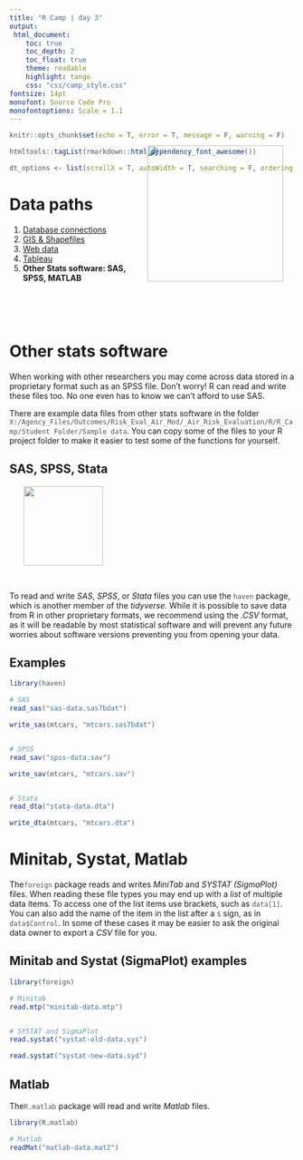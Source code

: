 ```yaml
---
title: "R Camp | day 3"
output: 
 html_document:
    toc: true
    toc_depth: 2
    toc_float: true
    theme: readable
    highlight: tango
    css: "css/camp_style.css"
fontsize: 14pt
monofont: Source Code Pro
monofontoptions: Scale = 1.1
---
```


<style> code {color: #535353 !important;} </style>

```r
knitr::opts_chunk$set(echo = T, error = T, message = F, warning = F)

htmltools::tagList(rmarkdown::html_dependency_font_awesome())

dt_options <- list(scrollX = T, autoWidth = T, searching = F, ordering = F, lengthChange = F, paginate = F, info = F)
```


# Data paths

<img src="http://s3.crackedcdn.com/phpimages/article/8/6/2/382862_v1.jpg" width="240" align="right" style = "margin-top: -140px; margin-right: 20px">

1. [Database connections](03-Day3_db_connect.html)
1. [GIS & Shapefiles](03-Day3_GIS.html)
1. [Web data](03-Day3_web_data.html)
1. [Tableau](03-Day3_tableau.html)
1. __Other Stats software: SAS, SPSS, MATLAB__

<br><br><br>


# Other stats software

When working with other researchers you may come across data stored in a proprietary format such as an SPSS file. Don't worry! R can read and write these files too. No one even has to know we can't afford to use SAS.

There are example data files from other stats software in the folder `X:/Agency_Files/Outcomes/Risk_Eval_Air_Mod/_Air_Risk_Evaluation/R/R_Camp/Student Folder/Sample data`. You can copy some of the files to your R project folder to make it easier to test some of the functions for yourself.

## SAS, SPSS, Stata

![](https://github.com/tidyverse/haven/raw/master/man/figures/logo.png){width="140" align="right" style="margin-left: 25px;"}

<br>

To read and write _SAS_, _SPSS_, or _Stata_ files you can use the `haven` package, which is another member of the _tidyverse_. While it is possible to save data from R in other proprietary formats, we recommend using the _.CSV_ format, as it will be readable by most statistical software and will prevent any future worries about software versions preventing you from opening your data.

## Examples

```r
library(haven)

# SAS
read_sas("sas-data.sas7bdat")

write_sas(mtcars, "mtcars.sas7bdat")


# SPSS
read_sav("spss-data.sav")

write_sav(mtcars, "mtcars.sav")


# Stata
read_dta("stata-data.dta")

write_dta(mtcars, "mtcars.dta")
```


# Minitab, Systat, Matlab

The`foreign` package reads and writes _MiniTab_ and _SYSTAT (SigmaPlot)_ files. When reading these file types you may end up with a _list_ of multiple data items. To access one of the list items use brackets, such as `data[1]`. You can also add the name of the item in the list after a `$` sign, as in `data$Control`. In some of these cases it may be easier to ask the original data owner to export a _CSV_ file for you.


## Minitab and Systat (SigmaPlot) examples
```r
library(foreign)

# Minitab
read.mtp("minitab-data.mtp")


# SYSTAT and SigmaPlot
read.systat("systat-old-data.sys") 

read.systat("systat-new-data.syd")

```



## Matlab 

The`R.matlab` package will read and write _Matlab_ files. 

```r
library(R.matlab)

# Matlab
readMat("matlab-data.mat2") 


```


